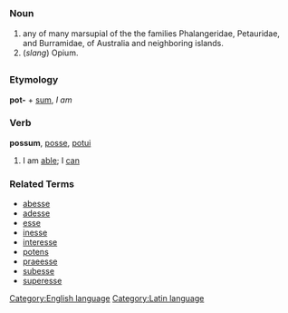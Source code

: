 =={{en}}==
[[Category:English language]]
===Noun===
# any of many marsupial of the the families Phalangeridae, Petauridae, and Burramidae, of Australia and neighboring islands.
# (''slang'') Opium.
=={{la}}==
[[Category:Latin language]]
===Etymology===
'''pot-''' + [[sum]], ''I am''
===Verb===
'''possum''', [[posse]], [[potui]]
#I am [[able]]; I [[can]]
===Related Terms===
*[[abesse]]
*[[adesse]]
*[[esse]]
*[[inesse]]
*[[interesse]]
*[[potens]]
*[[praeesse]]
*[[subesse]]
*[[superesse]]
<!-- add see also: opossum (don't think its related), possum is an old term of endearment in aus too -->